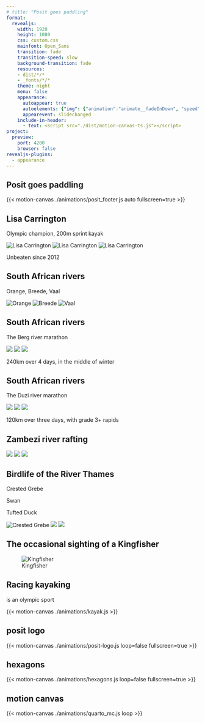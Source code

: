 ```yaml
---
# title: "Posit goes paddling"
format: 
  revealjs:
    width: 1920
    height: 1080
    css: custom.css
    mainfont: Open_Sans
    transition: fade
    transition-speed: slow
    background-transition: fade
    resources:
    - dist/*/*
    - _fonts/*/*
    theme: night
    menu: false
    appearance:
      autoappear: true
      autoelements: {"img": {"animation":"animate__fadeInDown", "speed":"slow", "delay":"500"}}
      appearevent: slidechanged
    include-in-header: 
      - text: <script src="./dist/motion-canvas-ts.js"></script>
project:
  preview:
    port: 4200
    browser: false
revealjs-plugins:
  - appearance
---
```





## Posit goes paddling

{{< motion-canvas ./animations/posit_footer.js auto fullscreen=true >}}


## Lisa Carrington


Olympic champion, 200m sprint kayak

::: {.row}
![Lisa Carrington](_raw_images/lisa/lisa-3.jpg)
![Lisa Carrington](_raw_images/lisa/lisa-2.jpg)
![Lisa Carrington](_raw_images/lisa/lisa-1.jpg)
:::


Unbeaten since 2012




## South African rivers

Orange, Breede, Vaal

::: {.row}
![Orange](./_raw_images/sa-rivers/orange-descent.jpg)
![Breede](./_raw_images/sa-rivers/breede.jpg)
![Vaal](./_raw_images/sa-rivers/vaal-1.jpg)
:::



## South African rivers

The Berg river marathon

::: {.row}
![](./_raw_images/sa-rivers/berg-1.jpg)
![](./_raw_images/sa-rivers/berg-5.jpg)
![](./_raw_images/sa-rivers/berg-4.jpg)
:::

240km over 4 days, in the middle of winter


    
## South African rivers 
The Duzi river marathon

::: {.row}
![](./_raw_images/sa-rivers/duzi-1.jpg)
![](./_raw_images/sa-rivers/duzi-5.jpg)
![](./_raw_images/sa-rivers/duzi-7.jpg)
:::

120km over three days, with grade 3+ rapids



## Zambezi river rafting 

::: {.row}
![](./_raw_images/zambezi/zambezi-1.jpg)
![](./_raw_images/zambezi/zambezi-2.jpg)
![](./_raw_images/zambezi/zambezi-3.jpg)
:::


## Birdlife of the River Thames

::: {.row}
Crested Grebe

Swan

Tufted Duck
:::

::: {.row}
![Crested Grebe](_raw_images/birds/crested-grebe.jpg)
![](_raw_images/birds/swan.jpg)
![](_raw_images/birds/tufted-duck.jpg)
:::


## The occasional sighting of a Kingfisher

![Kingfisher](_raw_images/birds/kingfisher.jpg)



## Racing kayaking

is an olympic sport


{{< motion-canvas ./animations/kayak.js >}}


## posit logo

{{< motion-canvas ./animations/posit-logo.js loop=false fullscreen=true >}}

## hexagons

{{< motion-canvas ./animations/hexagons.js loop=false fullscreen=true >}}

## motion canvas

{{< motion-canvas ./animations/quarto_mc.js loop >}}